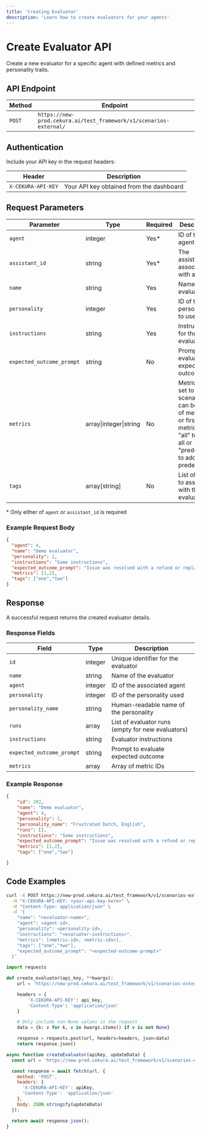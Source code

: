 ```yaml
---
title: 'Creating Evaluator'
description: 'Learn how to create evaluators for your agents'
---
```


# Create Evaluator API

Create a new evaluator for a specific agent with defined metrics and personality traits.

## API Endpoint

| Method | Endpoint |
|--------|----------|
| `POST` | `https://new-prod.cekura.ai/test_framework/v1/scenarios-external/` |

## Authentication

Include your API key in the request headers:

| Header | Description |
|--------|-------------|
| `X-CEKURA-API-KEY` | Your API key obtained from the dashboard |

## Request Parameters

| Parameter | Type | Required | Description |
|-----------|------|----------|-------------|
| `agent` | integer | Yes* | ID of the agent |
| `assistant_id` | string | Yes* | The assistant ID associated with agent |
| `name` | string | Yes | Name of the evaluator |
| `personality` | integer | Yes | ID of the personality to use |
| `instructions` | string | Yes | Instructions for the evaluator |
| `expected_outcome_prompt` | string | No | Prompt to evaluate expected outcome |
| `metrics` | array\|integer\|string | No | Metrics to set to scenario, can be array of metric IDs or first N metrics or "all" to add all or "predefined" to add all predefined |
| `tags` | array[string] | No | List of tags to associate with the evaluator |
\* Only either of `agent` or `assistant_id` is required


### Example Request Body

```json
{
  "agent": 4,
  "name": "Demo evaluator",
  "personality": 2,
  "instructions": "Some instructions",
  "expected_outcome_prompt": "Issue was resolved with a refund or replacement",
  "metrics": [1,2],
  "tags": ["one","two"]
}
```

## Response

A successful request returns the created evaluator details.

### Response Fields

| Field | Type | Description |
|-------|------|-------------|
| `id` | integer | Unique identifier for the evaluator |
| `name` | string | Name of the evaluator |
| `agent` | integer | ID of the associated agent |
| `personality` | integer | ID of the personality used |
| `personality_name` | string | Human-readable name of the personality |
| `runs` | array | List of evaluator runs (empty for new evaluators) |
| `instructions` | string | Evaluator instructions |
| `expected_outcome_prompt` | string | Prompt to evaluate expected outcome |
| `metrics` | array | Array of metric IDs |

### Example Response

```json
{
    "id": 202,
    "name": "Demo evaluator",
    "agent": 4,
    "personality": 2,
    "personality_name": "Frustrated Dutch, English",
    "runs": [],
    "instructions": "Some instructions",
    "expected_outcome_prompt": "Issue was resolved with a refund or replacement",
    "metrics": [1,2],
    "tags": ["one","two"]

}
```

## Code Examples

<CodeGroup>

```bash Curl
curl -X POST https://new-prod.cekura.ai/test_framework/v1/scenarios-external/ \
  -H "X-CEKURA-API-KEY: <your-api-key-here>" \
  -H "Content-Type: application/json" \
  -d '{
    "name": "<evaluator-name>",
    "agent": <agent-id>,
    "personality": <personality-id>,
    "instructions": "<evaluator-instructions>",
    "metrics": [<metric-id>, <metric-ids>],
    "tags": ["one","two"],
    "expected_outcome_prompt": "<expected-outcome-prompt>"
  }'
```

```python Python
import requests

def create_evaluator(api_key, **kwargs):
    url = 'https://new-prod.cekura.ai/test_framework/v1/scenarios-external/'

    headers = {
        'X-CEKURA-API-KEY': api_key,
        'Content-Type': 'application/json'
    }

    # Only include non-None values in the request
    data = {k: v for k, v in kwargs.items() if v is not None}

    response = requests.post(url, headers=headers, json=data)
    return response.json()
```

```javascript JavaScript
async function createEvaluator(apiKey, updateData) {
  const url = 'https://new-prod.cekura.ai/test_framework/v1/scenarios-external/';

  const response = await fetch(url, {
    method: 'POST',
    headers: {
      'X-CEKURA-API-KEY': apiKey,
      'Content-Type': 'application/json'
    },
    body: JSON.stringify(updateData)
  });

  return await response.json();
}
```

</CodeGroup>
